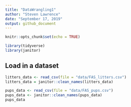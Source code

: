 ```yaml
---
title: "DataWrangling1"
author: "Steven Lawrence"
date: "September 17, 2019"
output: github_document
---
```


```r
knitr::opts_chunk$set(echo = TRUE)

library(tidyverse)
library(janitor)
```
## Load in a dataset

```r
litters_data <- read_csv(file = "data/FAS_litters.csv")
litters_data = janitor::clean_names(litters_data)
```

```r
pups_data <- read_csv(file = "data/FAS_pups.csv")
pups_data <- janitor::clean_names(pups_data)
pups_data
```

